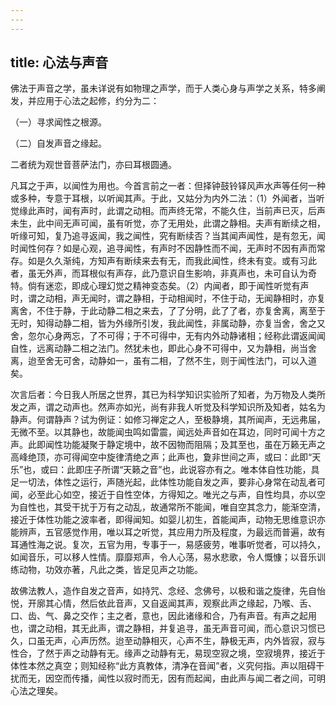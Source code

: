 ```yaml
---
---
---
```

title: 心法与声音
---




佛法于声音之学，虽未详说有如物理之声学，而于人类心身与声学之关系，特多阐发，并应用于心法之起修，约分为二：

（一）寻求闻性之根源。

（二）自发声音之缘起。

二者统为观世音菩萨法门，亦曰耳根圆通。

凡耳之于声，以闻性为用也。今首言前之一者：但择钟鼓铃铎风声水声等任何一种或多种，专意于耳根，以听闻其声。于此，又姑分为内外二法：（1）外闻者，当听觉缘此声时，闻有声时，此谓之动相。而声终无常，不能久住，当前声已灭，后声未生，此中间无声可闻，虽有听觉，亦了无用处，此谓之静相。夫声有断续之相，听缘可知，复乃追寻返闻，我之闻性，究有断续否？当其闻声闻性，是有忽无，闻时闻性何存？如是心观，追寻闻性，有声时不因静性而不闻，无声时不因有声而常存。如是久久渐纯，方知声有断续来去有无，而我此闻性，终未有变。或有习此者，虽无外声，而耳根似有声存，此乃意识自生影响，非真声也，未可自认为奇特。倘有迷恋，即成心理幻觉之精神变态矣。（2）内闻者，即于闻性听觉有声时，谓之动相，声无闻时，谓之静相，于动相闻时，不住于动，无闻静相时，亦复离舍，不住于静，于此动静二相之来去，了了分明，此了了者，亦复舍离，离至于无时，知得动静二相，皆为外缘所引发，我此闻性，非属动静，亦复当舍，舍之又舍，忽尔心身两忘，了不可得；于不可得中，无有内外动静诸相；经称此谓返闻闻自性，远离动静二相之法门。然犹未也，即此心身不可得中，又为静相，尚当舍离，迨至舍无可舍，动静如一，虽有二相，了然不生，则于闻性法门，可以入道矣。

次言后者：今日我人所居之世界，其已为科学知识实验所了知者，为万物及人类所发之声，谓之动声也。然声亦如光，尚有非我人听觉及科学知识所及知者，姑名为静声。何谓静声？试为例证：如修习禅定之人，至极静境，其所闻声，无远弗届，无微不至。以其静也，故能闻虫鸣如雷震，闻远处声音如在耳边，同时可闻十方之声。此即闻性功能凝聚于静定境中，故不因物而阻隔；及其至也，虽在万籁无声之高峰绝顶，亦可得闻空中旋律清绝之声；此声也，夐非世间之声，或曰：此即“天乐”也，或曰：此即庄子所谓“天籁之音”也，此说容亦有之。唯本体自性功能，具足一切法，体性之运行，声随光起，此体性功能自发之声，要非心身常在动乱者可闻，必至此心如空，接近于自性空体，方得知之。唯光之与声，自性均具，亦以空为自性也，其受干扰于万有之动乱，故通常所不能闻，唯自空其念力，能渐空清，接近于体性功能之波率者，即得闻知。如婴儿初生，首能闻声，动物无思维意识亦能辨声，五官感觉作用，唯以耳之听觉，其应用力所及程度，为最远而普遍，故有耳通性海之说。复次，五官为用，专事于一，易感疲劳，唯事听觉者，可以持久，如闻音乐，可以移人性情。靡靡郑声，令人心荡，易水悲歌，令人慨慷；以音乐训练动物，功效亦著，凡此之类，皆足见声之功能。

故佛法教人，造作自发之音声，如持咒、念经、念佛号，以极和谐之旋律，先自怡悦，开廓其心情，然后依此音声，又自返闻其声，观察此声之缘起，乃喉、舌、口、齿、气、鼻之交作；主之者，意也，因此诸缘和合，乃有声音。有声之起用也，谓之动相，其无此声，谓之静相，并复追寻，虽无声音可闻，而心意识习惯已久，口虽无声，心声历然。迨至动静相灭，心声不生，静极无声，内外皆寂，寂与性合，了然于声之动静有无。缘声之动静有无，易现空寂之境，空寂境界，接近于体性本然之真空；则知经称“此方真教体，清净在音闻”者，义究何指。声以阻碍干扰而无，因空而传播，闻性以寂时而无，因有而起闻，由此声与闻二者之间，可明心法之理矣。